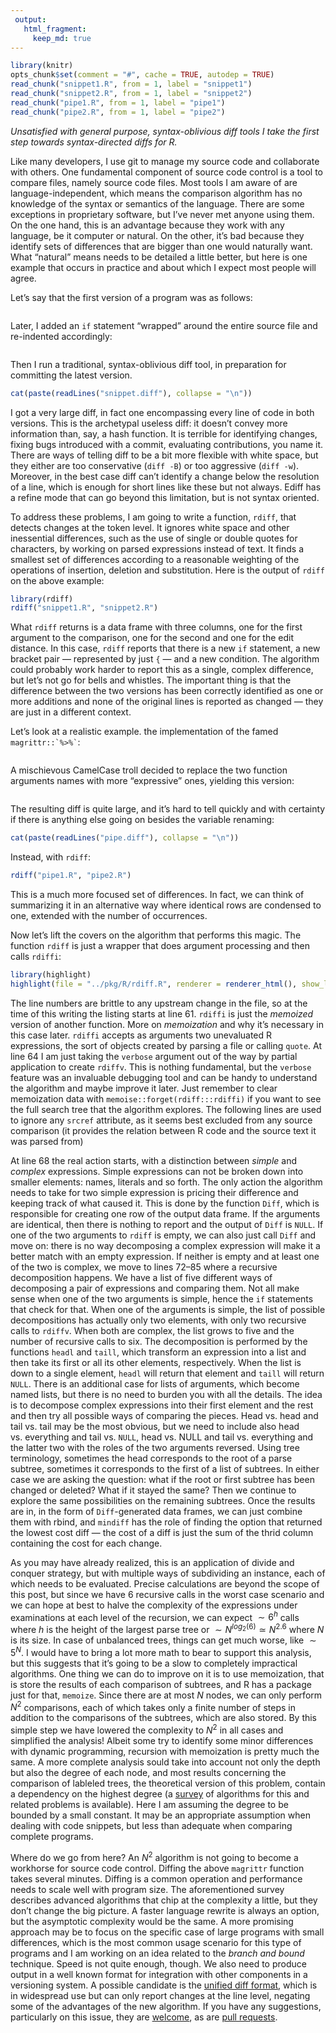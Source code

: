 ```yaml
---
 output: 
   html_fragment:
     keep_md: true
---
```

```r
library(knitr)
opts_chunk$set(comment = "#", cache = TRUE, autodep = TRUE)
read_chunk("snippet1.R", from = 1, label = "snippet1")
read_chunk("snippet2.R", from = 1, label = "snippet2")
read_chunk("pipe1.R", from = 1, label = "pipe1")
read_chunk("pipe2.R", from = 1, label = "pipe2")
```


*Unsatisfied with general purpose, syntax-oblivious diff tools I take the first step towards syntax-directed diffs for R.*

Like many developers, I use git to manage my source code and collaborate with others. One fundamental component of source code control is a tool to compare files, namely source code files. Most tools I am aware of are language-independent, which means the comparison algorithm has no knowledge of the syntax or semantics of the language. There are some exceptions in proprietary software, but I've never met anyone using them. On the one hand, this is an advantage because they work with any language, be it computer or natural. On the other, it's bad because they identify sets of differences that are bigger than one would naturally want. What "natural" means needs to be detailed a little better, but here is one example that occurs in practice and about which I expect most people will agree.

Let's say that the first version of a program was as follows:

```r
```

Later, I added an `if` statement "wrapped" around the entire source file and re-indented accordingly:

```r
```

Then I run a traditional, syntax-oblivious diff tool, in preparation for committing the latest version.

```r
cat(paste(readLines("snippet.diff"), collapse = "\n"))
```

I got a very large diff, in fact one encompassing every line of code in both versions. This is the archetypal useless diff: it doesn't convey more information than, say, a hash function. It is terrible for identifying changes, fixing bugs introduced with a commit, evaluating contributions, you name it.
There are ways of telling diff to be a bit more flexible with white space, but they either are too conservative (`diff -B`) or too aggressive (`diff -w`). Moreover, in the best case diff can't identify a change below the resolution of a line, which is enough for short lines like these but not always. Ediff has a refine mode that can go beyond this limitation, but is not syntax oriented.

To address these problems, I am  going to write a function, `rdiff`, that detects changes at the token level. It ignores white space and other inessential differences, such as the use of single or double quotes for characters, by working on parsed expressions instead of text. It finds a smallest set of differences according to a reasonable weighting of the operations of insertion, deletion and substitution. Here is the output of `rdiff` on the above example:

```r
library(rdiff)
rdiff("snippet1.R", "snippet2.R")
```

What `rdiff` returns is a data frame with three columns, one for the first argument to the comparison, one for the second and one for the edit distance. In this case, `rdiff` reports that there is a new `if` statement, a new bracket pair --- represented by just `{` --- and a new condition. The algorithm could probably work harder to report this as a single, complex difference, but let's not go for bells and whistles. The important thing is that the difference between the two versions has been correctly identified as one or more additions and none of the original lines is reported as changed --- they are just in a different context.

Let's look at a realistic example. the implementation of the famed ``magrittr::`%>%` ``:

```r
```

A mischievous CamelCase troll decided to replace the two function arguments names with more "expressive" ones, yielding this version:

```r
```

The resulting diff is quite large, and it's hard to tell quickly and with certainty if there is anything else going on besides the variable renaming:

```r
cat(paste(readLines("pipe.diff"), collapse = "\n"))
```

Instead, with `rdiff`:
```r
rdiff("pipe1.R", "pipe2.R")
```

This is a much more focused set of differences. In fact, we can think of summarizing it in an alternative way where identical rows are condensed to one, extended with the number of occurrences.


Now let's lift the covers on the algorithm that performs this magic. The function `rdiff` is just a wrapper that does argument processing and then calls `rdiffi`:

```r
library(highlight)
highlight(file = "../pkg/R/rdiff.R", renderer = renderer_html(), show_line_numbers = TRUE, expr = 11, styles = 1)
```

The line numbers are brittle to any upstream change in the file, so at the time of this writing the listing starts at line 61. `rdiffi` is just the *memoized* version of another function. More on *memoization* and why it's necessary in this case later. `rdiffi` accepts as arguments two unevaluated R expressions, the sort of objects created by parsing a file or calling `quote`.  At line 64 I am just taking the `verbose` argument out of the way by partial application to create `rdiffv`. This is nothing fundamental, but the `verbose` feature was an invaluable debugging tool and can be handy to understand the algorithm and maybe improve it later. Just remember to clear memoization data with `memoise::forget(rdiff:::rdiffi)` if you want to see the full search tree that the algorithm explores. The following lines are used to ignore any `srcref` attribute, as it seems best excluded from any source comparison (it provides the relation between R code and the source text it was parsed from) 

At line 68 the real action starts, with a distinction between *simple* and *complex* expressions. Simple expressions can not be broken down into smaller elements: names, literals and so forth. The only action the algorithm needs to take for two simple expression is pricing their difference and keeping track of what caused it. This is done by the function `Diff`, which is responsible for creating one row of the output data frame. If the arguments are identical, then there is nothing to report and the output of `Diff` is `NULL`. If one of the two arguments to `rdiff` is empty, we can also just call `Diff` and move on: there is no way decomposing a complex expression will make it a better match with an empty expression. If neither is empty and at least one of the two is complex, we move to lines 72--85 where a recursive decomposition happens.
We have a list of five different ways of decomposing a pair of expressions and comparing them. Not all make sense when one of the two arguments is simple, hence the `if` statements that check for that. When one of the arguments is simple, the list of possible decompositions has actually only two elements, with only two recursive calls to `rdiffv`. When both are complex, the list grows to five and the number of recursive calls to six.
The decomposition is performed by the functions `headl` and `taill`, which transform an expression into a list and then take its first or all its other elements, respectively. When the list is down to a single element, `headl` will return that element and `taill` will return `NULL`. There is an additional case for lists of arguments, which become named lists, but there is no need to burden you with all the details. The idea is to decompose complex expressions into their first element and the rest and then try all possible ways of comparing the pieces. Head vs. head and tail vs. tail may be the most obvious, but we need to include also head vs. everything and tail vs. `NULL`, head vs. NULL and tail vs. everything and the latter two with the roles of the two arguments reversed. Using tree terminology, sometimes the head corresponds to the root of a parse subtree, sometimes it corresponds to the first of a list of subtrees. In either case we are asking the question: what if the root or first subtree has been changed or deleted? What if it stayed the same? Then we continue to explore the same possibilities on the remaining subtrees. Once the results are in, in the form of `Diff`-generated data frames, we can just combine them with rbind, and `mindiff` has the role of finding the option that returned the lowest cost diff --- the cost of a diff is just the sum of the thrid column containing the cost for each change.

As you may have already realized, this is an application of divide and conquer strategy, but with multiple ways of subdividing an instance, each of which needs to be evaluated. Precise calculations are beyond the scope of this post, but since we have 6 recursive calls in the worst case scenario and we can hope at best to halve the complexity of the expressions under examinations at each level of the recursion, we can expect $\sim 6^h$ calls where $h$ is the height of the largest parse tree or $\sim N^{log_2(6)} \simeq N^{2.6}$ where $N$ is its size. In case of unbalanced trees, things can get much worse, like $\sim 5^N$. I would have to bring a lot more math to bear to support this analysis, but this suggests that it's going to be a slow to completely impractical algorithms. One thing we can do to improve on it is to use memoization, that is store the results of each comparison of subtrees, and R has a package just for that, `memoize`. Since there are at most $N$ nodes, we can only perform $N^2$ comparisons, each of which takes only a finite number of steps in addition to the comparisons of the subtrees, which are also stored. By this simple step we have lowered the complexity to $N^2$ in all cases and simplified the analysis! Albeit some try to identify some minor differences with dynamic programming, recursion with memoization is pretty much the same. A more complete analysis sould take into account not only the depth but also the degree of each node, and most results concerning the comparison of lableled trees, the theoretical version of this problem, contain a dependency on the highest degree (a [survey](https://scholar.google.com/scholar?cluster=10857095216044257415&hl=en&as_sdt=0,5&as_vis=1) of algorithms for this and related problems is available). Here I am assuming the degree to be bounded by a small constant. It may be an appropriate assumption when dealing with code snippets, but less than adequate when comparing complete programs.

Where do we go from here? An $N^2$ algorithm is not going to become a workhorse for source code control. Diffing the above `magrittr` function takes several minutes. Diffing is a common operation and performance needs to scale well with program size. The aforementioned survey describes advanced algorithms that chip at the complexity a little, but they don't change the big picture. A faster language rewrite is always an option, but the asymptotic complexity would be the same. A more promising approach may be to focus on the specific case of large programs with small differences, which is the most common usage scenario for this type of programs and I am working on an idea related to the *branch and bound* technique. Speed is not quite enough, though. We also need to produce output in a well known format for integration with other components in a versioning system. A possible candidate is the [unified diff format](https://en.wikipedia.org/wiki/Diff_utility#Unified_format), which is in widespread use but can only report changes at the line level, negating some of the advantages of the new algorithm. If you have any suggestions, particularly on this issue, they are [welcome](https://github.com/piccolbo/rdiff/issues), as are [pull requests](https://github.com/piccolbo/rdiff).

